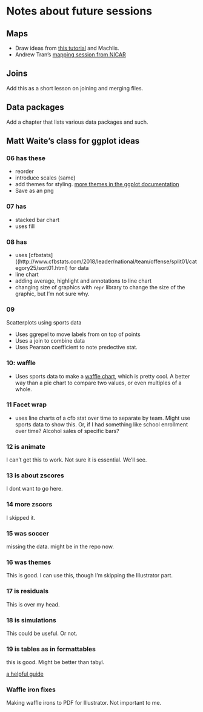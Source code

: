 # Notes about future sessions {-}

## Maps {-}

- Draw ideas from [this tutorial](https://workshop.mhermans.net/thematic-maps-r/) and Machlis.
- Andrew Tran's [mapping session from NICAR](https://github.com/andrewbtran/NICAR/tree/master/2019/mapping)

## Joins {-}

Add this as a short lesson on joining and merging files.

## Data packages {-}

Add a chapter that lists various data packages and such.


## Matt Waite's class for ggplot ideas {-}

### 06 has these {-}

- reorder
- introduce scales (same)
- add themes for styling. [more themes in the ggplot documentation](https://ggplot2.tidyverse.org/reference/ggtheme.html)
- Save as an png

### 07 has {-}

- stacked bar chart
- uses fill

### 08 has {-}

- uses [cfbstats]((http://www.cfbstats.com/2018/leader/national/team/offense/split01/category25/sort01.html) for data
- line chart
- adding average, highlight and annotations to line chart
- changing size of graphics with `repr` library to change the size of the graphic, but I'm not sure why.

### 09 {-}

Scatterplots using sports data

- Uses ggrepel to move labels from on top of points
- Uses a join to combine data
- Uses Pearson coefficient to note predective stat.

### 10: waffle {-}

- Uses sports data to make a [waffle chart](https://github.com/hrbrmstr/waffle), which is pretty cool. A better way than a pie chart to compare two values, or even multiples of a whole.

### 11 Facet wrap {-}

- uses line charts of a cfb stat over time to separate by team. Might use sports data to show this. Or, if I had something like school enrollment over time? Alcohol sales of specific bars?

### 12 is animate {-}

I can't get this to work. Not sure it is essential. We'll see.

### 13 is about zscores {-}

I dont want to go here.

### 14 more zscors {-}

I skipped it.

### 15 was soccer {-}

missing the data. might be in the repo now.

### 16 was themes {-}

This is good. I can use this, though I'm skipping the Illustrator part.

### 17 is residuals {-}

This is over my head.

### 18 is simulations {-}

This could be useful. Or not.

### 19 is tables as in formattables {-}

this is good. Might be better than tabyl.

[a helpful guide](https://www.displayr.com/formattable/)

### Waffle iron fixes {-}

Making waffle irons to PDF for Illustrator. Not important to me.